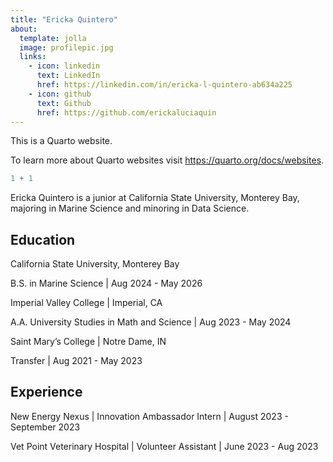 ```yaml
---
title: "Ericka Quintero"
about:
  template: jolla
  image: profilepic.jpg
  links:
    - icon: linkedin
      text: LinkedIn
      href: https://linkedin.com/in/ericka-l-quintero-ab634a225
    - icon: github
      text: Github
      href: https://github.com/erickaluciaquin
---
```


This is a Quarto website.

To learn more about Quarto websites visit <https://quarto.org/docs/websites>.

```r
1 + 1
```

Ericka Quintero is a junior at California State University, Monterey Bay, majoring in Marine Science and minoring in Data Science.

## Education

California State University, Monterey Bay

B.S. in Marine Science \| Aug 2024 - May 2026

Imperial Valley College \| Imperial, CA

A.A. University Studies in Math and Science \| Aug 2023 - May 2024

Saint Mary's College \| Notre Dame, IN

Transfer \| Aug 2021 - May 2023

## Experience

New Energy Nexus \| Innovation Ambassador Intern \| August 2023 - September 2023

Vet Point Veterinary Hospital \| Volunteer Assistant \| June 2023 - Aug 2023
